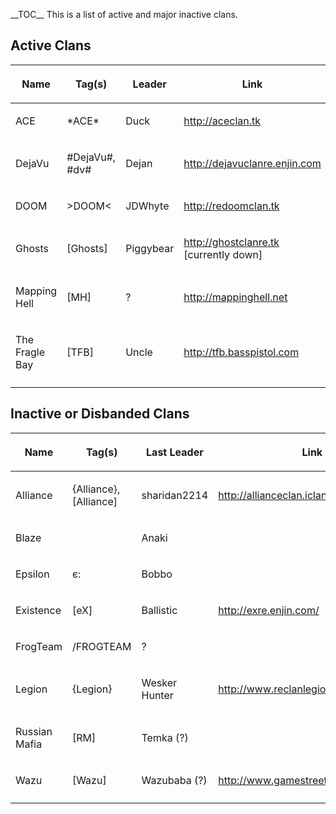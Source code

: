 __TOC__
This is a list of active and major inactive clans.

== Active Clans ==

{| border="1"
! Name
! Tag(s)
! Leader
! Link
|-
|ACE
|*ACE*
|Duck
|http://aceclan.tk
|-
|DejaVu
|#DejaVu#, #dv#
|Dejan
|http://dejavuclanre.enjin.com
|-
|DOOM
|>DOOM<
|JDWhyte
|http://redoomclan.tk
|-
|Ghosts
|<nowiki>[Ghosts]</nowiki>
|Piggybear
|http://ghostclanre.tk [currently down]
|-
|Mapping Hell
|[MH]
|?
|http://mappinghell.net
|-
|The Fragle Bay
|[TFB]
|Uncle
|http://tfb.basspistol.com
|-
|}

== Inactive or Disbanded Clans ==

{| border="1"
! Name
! Tag(s)
! Last Leader
! Link
|-
|Alliance
|{Alliance}, <nowiki>[Alliance]</nowiki>
|sharidan2214
|http://allianceclan.iclanwebsites.com
|-
|Blaze
|<blaze>
|Anaki
|
|-
|Epsilon
|є:
|Bobbo
|
|-
|Existence
|[eX]
|Ballistic
|http://exre.enjin.com/
|-
|FrogTeam
|/FROGTEAM
|?
|
|-
|Legion
|{Legion}
|Wesker Hunter
|http://www.reclanlegion.dx.am/
|-
|Russian Mafia
|[RM]
|Temka (?)
|
|-
|Wazu
|<nowiki>[Wazu]</nowiki>
|Wazubaba (?)
|http://www.gamestreet.net/guilds/1588
|-
|}